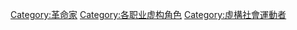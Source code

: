 [[Category:革命家|Category:革命家]]
[[Category:各职业虚构角色|Category:各职业虚构角色]]
[[Category:虛構社會運動者|Category:虛構社會運動者]]